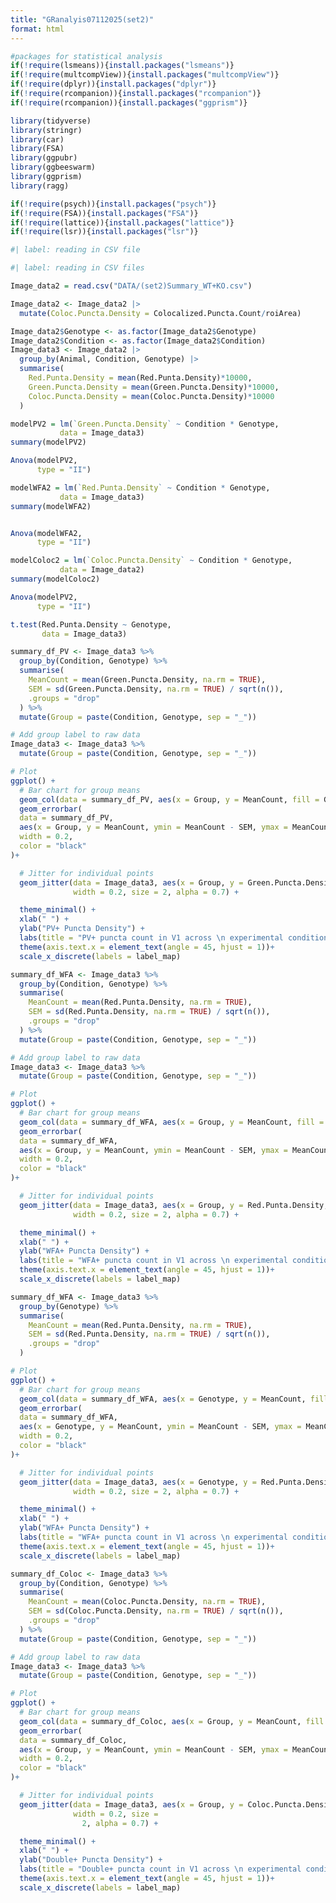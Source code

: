 ```yaml
---
title: "GRanalyis07112025(set2)"
format: html
---
```


```r
#packages for statistical analysis
if(!require(lsmeans)){install.packages("lsmeans")}
if(!require(multcompView)){install.packages("multcompView")}
if(!require(dplyr)){install.packages("dplyr")}
if(!require(rcompanion)){install.packages("rcompanion")}
if(!require(rcompanion)){install.packages("ggprism")}

library(tidyverse)
library(stringr)
library(car)
library(FSA)
library(ggpubr)
library(ggbeeswarm)
library(ggprism)
library(ragg)

if(!require(psych)){install.packages("psych")}
if(!require(FSA)){install.packages("FSA")}
if(!require(lattice)){install.packages("lattice")}
if(!require(lsr)){install.packages("lsr")}
```

```r
#| label: reading in CSV file

#| label: reading in CSV files

Image_data2 = read.csv("DATA/(set2)Summary_WT+KO.csv")

Image_data2 <- Image_data2 |>
  mutate(Coloc.Puncta.Density = Colocalized.Puncta.Count/roiArea)

Image_data2$Genotype <- as.factor(Image_data2$Genotype)
Image_data2$Condition <- as.factor(Image_data2$Condition)
Image_data3 <- Image_data2 |>
  group_by(Animal, Condition, Genotype) |>
  summarise(
    Red.Punta.Density = mean(Red.Punta.Density)*10000,
    Green.Puncta.Density = mean(Green.Puncta.Density)*10000,
    Coloc.Puncta.Density = mean(Coloc.Puncta.Density)*10000
  )
```

```r
modelPV2 = lm(`Green.Puncta.Density` ~ Condition * Genotype,
           data = Image_data3)
summary(modelPV2)

Anova(modelPV2,
      type = "II")
```

```r
modelWFA2 = lm(`Red.Punta.Density` ~ Condition * Genotype,
           data = Image_data3)
summary(modelWFA2)


Anova(modelWFA2,
      type = "II")
```

```r

modelColoc2 = lm(`Coloc.Puncta.Density` ~ Condition * Genotype,
           data = Image_data2)
summary(modelColoc2)

Anova(modelPV2,
      type = "II")

```

```r
t.test(Red.Punta.Density ~ Genotype,
       data = Image_data3)

```

```r

summary_df_PV <- Image_data3 %>%
  group_by(Condition, Genotype) %>%
  summarise(
    MeanCount = mean(Green.Puncta.Density, na.rm = TRUE),
    SEM = sd(Green.Puncta.Density, na.rm = TRUE) / sqrt(n()),
    .groups = "drop"
  ) %>%
  mutate(Group = paste(Condition, Genotype, sep = "_"))

# Add group label to raw data
Image_data3 <- Image_data3 %>%
  mutate(Group = paste(Condition, Genotype, sep = "_"))

# Plot
ggplot() +
  # Bar chart for group means
  geom_col(data = summary_df_PV, aes(x = Group, y = MeanCount, fill = Genotype), alpha = 0.5) +
  geom_errorbar(
  data = summary_df_PV,
  aes(x = Group, y = MeanCount, ymin = MeanCount - SEM, ymax = MeanCount + SEM),
  width = 0.2,
  color = "black"
)+

  # Jitter for individual points
  geom_jitter(data = Image_data3, aes(x = Group, y = Green.Puncta.Density, color = Animal),
              width = 0.2, size = 2, alpha = 0.7) +

  theme_minimal() +
  xlab(" ") +
  ylab("PV+ Puncta Density") +
  labs(title = "PV+ puncta count in V1 across \n experimental conditions") +
  theme(axis.text.x = element_text(angle = 45, hjust = 1))+
  scale_x_discrete(labels = label_map)
```

```r
summary_df_WFA <- Image_data3 %>%
  group_by(Condition, Genotype) %>%
  summarise(
    MeanCount = mean(Red.Punta.Density, na.rm = TRUE),
    SEM = sd(Red.Punta.Density, na.rm = TRUE) / sqrt(n()),
    .groups = "drop"
  ) %>%
  mutate(Group = paste(Condition, Genotype, sep = "_"))

# Add group label to raw data
Image_data3 <- Image_data3 %>%
  mutate(Group = paste(Condition, Genotype, sep = "_"))

# Plot
ggplot() +
  # Bar chart for group means
  geom_col(data = summary_df_WFA, aes(x = Group, y = MeanCount, fill = Genotype), alpha = 0.5) +
  geom_errorbar(
  data = summary_df_WFA,
  aes(x = Group, y = MeanCount, ymin = MeanCount - SEM, ymax = MeanCount + SEM),
  width = 0.2,
  color = "black"
)+

  # Jitter for individual points
  geom_jitter(data = Image_data3, aes(x = Group, y = Red.Punta.Density, color = Animal),
              width = 0.2, size = 2, alpha = 0.7) +

  theme_minimal() +
  xlab(" ") +
  ylab("WFA+ Puncta Density") +
  labs(title = "WFA+ puncta count in V1 across \n experimental conditions") +
  theme(axis.text.x = element_text(angle = 45, hjust = 1))+
  scale_x_discrete(labels = label_map)
```

```r
summary_df_WFA <- Image_data3 %>%
  group_by(Genotype) %>%
  summarise(
    MeanCount = mean(Red.Punta.Density, na.rm = TRUE),
    SEM = sd(Red.Punta.Density, na.rm = TRUE) / sqrt(n()),
    .groups = "drop"
  )

# Plot
ggplot() +
  # Bar chart for group means
  geom_col(data = summary_df_WFA, aes(x = Genotype, y = MeanCount, fill = Genotype), alpha = 0.5) +
  geom_errorbar(
  data = summary_df_WFA,
  aes(x = Genotype, y = MeanCount, ymin = MeanCount - SEM, ymax = MeanCount + SEM),
  width = 0.2,
  color = "black"
)+

  # Jitter for individual points
  geom_jitter(data = Image_data3, aes(x = Genotype, y = Red.Punta.Density, color = Animal),
              width = 0.2, size = 2, alpha = 0.7) +

  theme_minimal() +
  xlab(" ") +
  ylab("WFA+ Puncta Density") +
  labs(title = "WFA+ puncta count in V1 across \n experimental conditions") +
  theme(axis.text.x = element_text(angle = 45, hjust = 1))+
  scale_x_discrete(labels = label_map)
```

```r
summary_df_Coloc <- Image_data3 %>%
  group_by(Condition, Genotype) %>%
  summarise(
    MeanCount = mean(Coloc.Puncta.Density, na.rm = TRUE),
    SEM = sd(Coloc.Puncta.Density, na.rm = TRUE) / sqrt(n()),
    .groups = "drop"
  ) %>%
  mutate(Group = paste(Condition, Genotype, sep = "_"))

# Add group label to raw data
Image_data3 <- Image_data3 %>%
  mutate(Group = paste(Condition, Genotype, sep = "_"))

# Plot
ggplot() +
  # Bar chart for group means
  geom_col(data = summary_df_Coloc, aes(x = Group, y = MeanCount, fill = Genotype), alpha = 0.5) +
  geom_errorbar(
  data = summary_df_Coloc,
  aes(x = Group, y = MeanCount, ymin = MeanCount - SEM, ymax = MeanCount + SEM),
  width = 0.2,
  color = "black"
)+

  # Jitter for individual points
  geom_jitter(data = Image_data3, aes(x = Group, y = Coloc.Puncta.Density, color = Genotype),
              width = 0.2, size = 
                2, alpha = 0.7) +

  theme_minimal() +
  xlab(" ") +
  ylab("Double+ Puncta Density") +
  labs(title = "Double+ puncta count in V1 across \n experimental conditions") +
  theme(axis.text.x = element_text(angle = 45, hjust = 1))+
  scale_x_discrete(labels = label_map)
```
